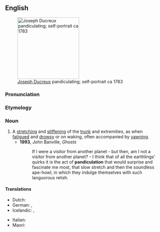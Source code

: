 ==English==
[[Image:Joseph Ducreux (French - Self-Portrait, Yawning - Google Art Project.jpg|thumb|200px|right|[[w:Joseph Ducreux|Joseph Ducreux]] pandiculating; self-portrait ca 1783]]

===Pronunciation===
{{rhymes|eɪʃən|lang=en}}

===Etymology===
{{suffix|pandiculate|ion|lang=en}}

===Noun===
{{en-noun}}

# A [[stretch]]ing and [[stiffen]]ing of the [[trunk]] and extremities, as when [[fatigue]]d and [[drowsy]] or on waking, often accompanied by [[yawn]]ing.
#* '''1993''', John Banville, ''Ghosts''
#*: If I were a visitor from another planet - but then, am I not a visitor from another planet? - I think that of all the earthlings' quirks it is the act of '''pandiculation''' that would surprise and fascinate me most, that slow stretch and then the soundless ape-howl, in which they indulge themselves with such languorous relish.

====Translations====
{{trans-top|stretching and stiffening of the trunk and extremities as when fatigued and drowsy}}
* Dutch: {{t|nl|zich uitrekken}}
* German: {{t+|de|räkeln}}, {{t+|de|strecken}}
* Icelandic: {{t|is|syfjuteygjur|f-p}}, {{t|is|morgunteygjur|f-p}}
{{trans-mid}}
* Italian: {{t|it|stendersi}}
* Maori: {{t|mi|taiaroa}}
{{trans-bottom}}

{{Webster 1913}}
